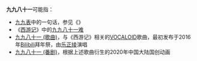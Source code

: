 '''九九八十一'''可能指：
*[[九九表|九九表]]中的一句话，参见《{{s|九因歌}}》
*《[[西游记|西游记]]》中的[[九九八十一难|九九八十一难]]
*[[九九八十一_(歌曲)|九九八十一 (歌曲)]]，与《西游记》相关的[[VOCALOID|VOCALOID]]歌曲，最初发布于2016年[[Bilibili|Bilibili]]拜年祭，由[[乐正绫|乐正绫]]演唱
*[[九九八十一_(番剧)|九九八十一 (番剧)]]，根据上述歌曲衍生的2020年中国大陆国创动画

{{消歧义|cat=五字消歧义}}